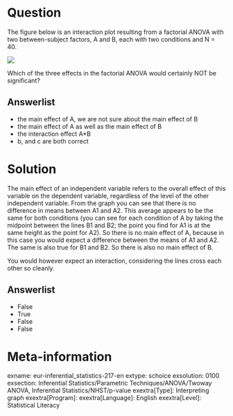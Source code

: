 Question
========
The figure below is an interaction plot resulting from a factorial ANOVA with two between-subject factors, A and B, each with two conditions and N = 40.

![](factorial_anova.png)

Which of the three effects in the factorial ANOVA would certainly NOT be significant?

Answerlist
----------
* the main effect of A, we are not sure about the main effect of B
* the main effect of A as well as the main effect of B
* the interaction effect A*B
* b, and c are both correct


Solution
========
The main effect of an independent variable refers to the overall effect of this variable on the dependent variable, regardless of the level of the other independent variable. From the graph you can see that there is no difference in means between A1 and A2. This average appears to be the same for both conditions (you can see for each condition of A by taking the midpoint between the lines B1 and B2; the point you find for A1 is at the same height as the point for A2). So there is no main effect of A, because in this case you would expect a difference between the means of A1 and A2. The same is also true for B1 and B2. So there is also no main effect of B.

You would however expect an interaction, considering the lines cross each other so cleanly.

Answerlist
----------
* False
* True
* False
* False


Meta-information
================
exname: eur-inferential_statistics-217-en
extype: schoice
exsolution: 0100
exsection: Inferential Statistics/Parametric Techniques/ANOVA/Twoway ANOVA, Inferential Statistics/NHST/p-value
exextra[Type]: Interpreting graph
exextra[Program]:
exextra[Language]: English
exextra[Level]: Statistical Literacy
